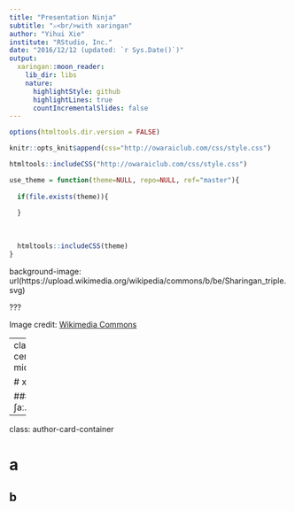 ```yaml
---
title: "Presentation Ninja"
subtitle: "⚔<br/>with xaringan"
author: "Yihui Xie"
institute: "RStudio, Inc."
date: "2016/12/12 (updated: `r Sys.Date()`)"
output:
  xaringan::moon_reader:
    lib_dir: libs
    nature:
      highlightStyle: github
      highlightLines: true
      countIncrementalSlides: false
---
```



```r
options(htmltools.dir.version = FALSE)

knitr::opts_knit$append(css="http://owaraiclub.com/css/style.css")
```

```r
htmltools::includeCSS("http://owaraiclub.com/css/style.css")
```


```r
use_theme = function(theme=NULL, repo=NULL, ref="master"){
  
  if(file.exists(theme)){
    
  }
  
  
  
  htmltools::includeCSS(theme)
}
```


background-image: url(https://upload.wikimedia.org/wikipedia/commons/b/be/Sharingan_triple.svg)




???

Image credit: [Wikimedia Commons](https://commons.wikimedia.org/wiki/File:Sharingan_triple.svg)

---
class: center, middle

# xaringan

### /ʃaː.'riŋ.ɡan/


---
class: author-card-container

# a

## b